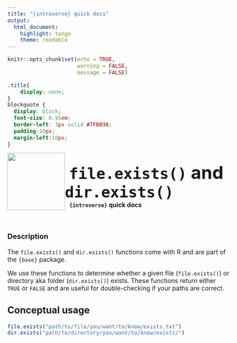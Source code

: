 ```yaml
---
title: "{introverse} quick docs"
output: 
  html_document:
    highlight: tango
    theme: readable
---
```



```r
knitr::opts_chunk$set(echo = TRUE, 
                      warning = FALSE, 
                      message = FALSE)
```

```css
.title{
    display: none;
}
blockquote {
  display: block;
  font-size: 0.95em;
  border-left: 3px solid #7FB036;
  padding:10px;
  margin-left:10px;
}
```

<div>
<br>
 <img src = "logo.png" style = "float:left;height:130px;margin-top:-20px;">
 <span style = "font-weight:bold;font-size:40px;"> 
  &nbsp;<code>file.exists()</code> and <code>dir.exists()</code>
 </span>
 <br>
 <b>&nbsp;&nbsp;&nbsp;<code>{introverse}</code> quick docs</b>
</div>
<br>

### Description

The `file.exists()` and `dir.exists()` functions come with R and are part of the `{base}` package.
  
We use these functions to determine whether a given file (`file.exists()`) or directory aka folder (`dir.exists()`) exists. These functions return either `TRUE` or `FALSE` and are useful for double-checking if your paths are correct.


## Conceptual usage 

```r
file.exists("path/to/file/you/want/to/know/exists.txt")
dir.exists("path/to/directory/you/want/to/know/exists/")
```
